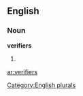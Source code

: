 ==English==

===Noun===
'''verifiers'''

# {{plural of|[[verifier]]}}

[[Category:English plurals]]

[[ar:verifiers]]